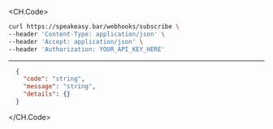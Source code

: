 
<CH.Code>
```bash Example Request
curl https://speakeasy.bar/webhooks/subscribe \
--header 'Content-Type: application/json' \
--header 'Accept: application/json' \
--header 'Authorization: YOUR_API_KEY_HERE'
```
---

```json Example Response
  {
    "code": "string",
    "message": "string",
    "details": {}
  }
```
</CH.Code>
